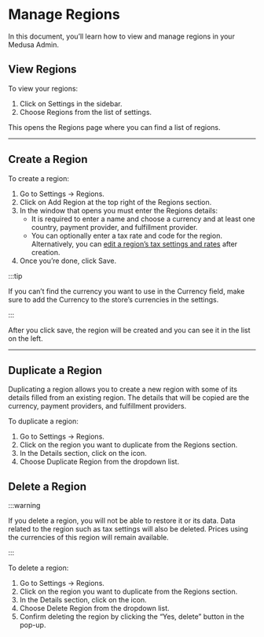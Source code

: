 
# Manage Regions

In this document, you’ll learn how to view and manage regions in your Medusa Admin.

## View Regions

To view your regions:

1. Click on Settings in the sidebar.
2. Choose Regions from the list of settings.

This opens the Regions page where you can find a list of regions.

---

## Create a Region

To create a region:

1. Go to Settings → Regions.
2. Click on Add Region at the top right of the Regions section.
3. In the window that opens you must enter the Regions details:
    - It is required to enter a name and choose a currency and at least one country, payment provider, and fulfillment provider.
    - You can optionally enter a tax rate and code for the region. Alternatively, you can [edit a region’s tax settings and rates](../taxes/manage.mdx#edit-a-regions-taxes) after creation.
4. Once you’re done, click Save.

:::tip

If you can’t find the currency you want to use in the Currency field, make sure to add the Currency to the store’s currencies in the settings.

:::

After you click save, the region will be created and you can see it in the list on the left.

---

## Duplicate a Region

Duplicating a region allows you to create a new region with some of its details filled from an existing region. The details that will be copied are the currency, payment providers, and fulfillment providers.

To duplicate a region:

1. Go to Settings → Regions.
2. Click on the region you want to duplicate from the Regions section.
3. In the Details section, click on the <UiIcon lightIcon="https://i.imgur.com/1ordBC6.png" darkIcon="https://i.imgur.com/dSwWYBH.png" alt="three dots" /> icon.
4. Choose Duplicate Region from the dropdown list.

## Delete a Region

:::warning

If you delete a region, you will not be able to restore it or its data. Data related to the region such as tax settings will also be deleted. Prices using the currencies of this region will remain available.

:::

To delete a region:

1. Go to Settings → Regions.
2. Click on the region you want to duplicate from the Regions section.
3. In the Details section, click on the <UiIcon lightIcon="https://i.imgur.com/1ordBC6.png" darkIcon="https://i.imgur.com/dSwWYBH.png" alt="three dots" /> icon.
4. Choose Delete Region from the dropdown list.
5. Confirm deleting the region by clicking the “Yes, delete” button in the pop-up.